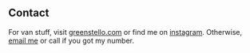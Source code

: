 ## Contact

For van stuff, visit [greenstello.com](https://www.greenstello.com) or find me on [instagram](https://www.instagram.com/agreenstellovan/?hl=en).
Otherwise, [email me](mailto:natecostello@gmail.com) or call if you got my number.